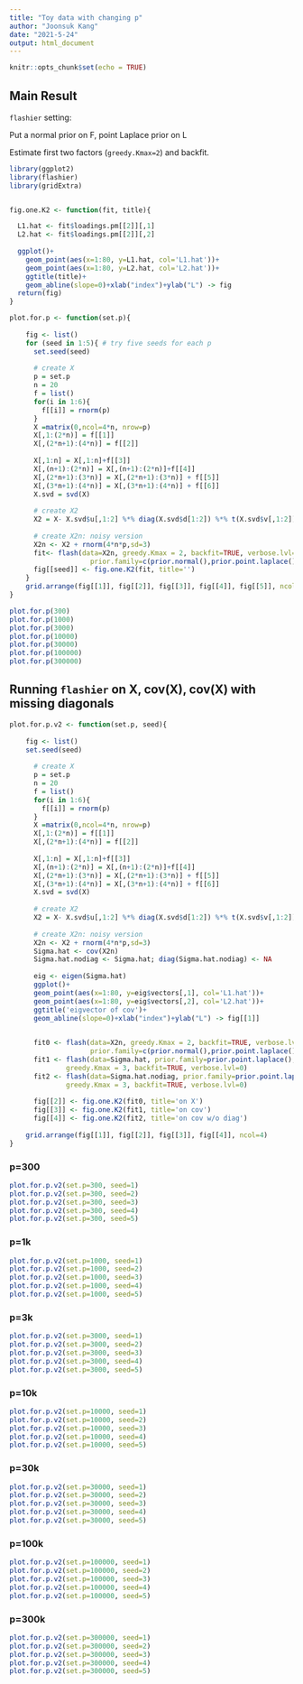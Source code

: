 ```yaml
---
title: "Toy data with changing p"
author: "Joonsuk Kang"
date: "2021-5-24"
output: html_document
---
```


```r
knitr::opts_chunk$set(echo = TRUE)
```

## Main Result

`flashier` setting:

Put a normal prior on F, point Laplace prior on L

Estimate first two factors (`greedy.Kmax=2`) and backfit.


```r
library(ggplot2)
library(flashier)
library(gridExtra)


fig.one.K2 <- function(fit, title){

  L1.hat <- fit$loadings.pm[[2]][,1]
  L2.hat <- fit$loadings.pm[[2]][,2]
  
  ggplot()+
    geom_point(aes(x=1:80, y=L1.hat, col='L1.hat'))+
    geom_point(aes(x=1:80, y=L2.hat, col='L2.hat'))+
    ggtitle(title)+
    geom_abline(slope=0)+xlab("index")+ylab("L") -> fig
  return(fig)
}

plot.for.p <- function(set.p){
    
    fig <- list()
    for (seed in 1:5){ # try five seeds for each p
      set.seed(seed)
      
      # create X
      p = set.p
      n = 20
      f = list()
      for(i in 1:6){ 
        f[[i]] = rnorm(p)
      }
      X =matrix(0,ncol=4*n, nrow=p)
      X[,1:(2*n)] = f[[1]]
      X[,(2*n+1):(4*n)] = f[[2]]
      
      X[,1:n] = X[,1:n]+f[[3]]
      X[,(n+1):(2*n)] = X[,(n+1):(2*n)]+f[[4]]
      X[,(2*n+1):(3*n)] = X[,(2*n+1):(3*n)] + f[[5]]
      X[,(3*n+1):(4*n)] = X[,(3*n+1):(4*n)] + f[[6]]
      X.svd = svd(X)
      
      # create X2
      X2 = X- X.svd$u[,1:2] %*% diag(X.svd$d[1:2]) %*% t(X.svd$v[,1:2])
      
      # create X2n: noisy version
      X2n <- X2 + rnorm(4*n*p,sd=3)
      fit<- flash(data=X2n, greedy.Kmax = 2, backfit=TRUE, verbose.lvl=0,
                    prior.family=c(prior.normal(),prior.point.laplace()))
      fig[[seed]] <- fig.one.K2(fit, title='')
    }
    grid.arrange(fig[[1]], fig[[2]], fig[[3]], fig[[4]], fig[[5]], ncol=5)
}

```



```r
plot.for.p(300) 
plot.for.p(1000) 
plot.for.p(3000) 
plot.for.p(10000) 
plot.for.p(30000)
plot.for.p(100000)
plot.for.p(300000)
```


## Running `flashier` on X, cov(X), cov(X) with missing diagonals 


```r
plot.for.p.v2 <- function(set.p, seed){
    
    fig <- list()
    set.seed(seed)
      
      # create X
      p = set.p
      n = 20
      f = list()
      for(i in 1:6){ 
        f[[i]] = rnorm(p)
      }
      X =matrix(0,ncol=4*n, nrow=p)
      X[,1:(2*n)] = f[[1]]
      X[,(2*n+1):(4*n)] = f[[2]]
      
      X[,1:n] = X[,1:n]+f[[3]]
      X[,(n+1):(2*n)] = X[,(n+1):(2*n)]+f[[4]]
      X[,(2*n+1):(3*n)] = X[,(2*n+1):(3*n)] + f[[5]]
      X[,(3*n+1):(4*n)] = X[,(3*n+1):(4*n)] + f[[6]]
      X.svd = svd(X)
      
      # create X2
      X2 = X- X.svd$u[,1:2] %*% diag(X.svd$d[1:2]) %*% t(X.svd$v[,1:2])
      
      # create X2n: noisy version
      X2n <- X2 + rnorm(4*n*p,sd=3)
      Sigma.hat <- cov(X2n)
      Sigma.hat.nodiag <- Sigma.hat; diag(Sigma.hat.nodiag) <- NA
      
      eig <- eigen(Sigma.hat)
      ggplot()+
      geom_point(aes(x=1:80, y=eig$vectors[,1], col='L1.hat'))+
      geom_point(aes(x=1:80, y=eig$vectors[,2], col='L2.hat'))+
      ggtitle('eigvector of cov')+
      geom_abline(slope=0)+xlab("index")+ylab("L") -> fig[[1]]

      
      fit0 <- flash(data=X2n, greedy.Kmax = 2, backfit=TRUE, verbose.lvl=0,
                    prior.family=c(prior.normal(),prior.point.laplace()))
      fit1 <- flash(data=Sigma.hat, prior.family=prior.point.laplace(), 
              greedy.Kmax = 3, backfit=TRUE, verbose.lvl=0)
      fit2 <- flash(data=Sigma.hat.nodiag, prior.family=prior.point.laplace(), 
              greedy.Kmax = 3, backfit=TRUE, verbose.lvl=0)
      
      fig[[2]] <- fig.one.K2(fit0, title='on X')
      fig[[3]] <- fig.one.K2(fit1, title='on cov')
      fig[[4]] <- fig.one.K2(fit2, title='on cov w/o diag')
      
    grid.arrange(fig[[1]], fig[[2]], fig[[3]], fig[[4]], ncol=4)
}
```

### p=300

```r
plot.for.p.v2(set.p=300, seed=1)
plot.for.p.v2(set.p=300, seed=2)
plot.for.p.v2(set.p=300, seed=3)
plot.for.p.v2(set.p=300, seed=4)
plot.for.p.v2(set.p=300, seed=5)
```

### p=1k

```r
plot.for.p.v2(set.p=1000, seed=1)
plot.for.p.v2(set.p=1000, seed=2)
plot.for.p.v2(set.p=1000, seed=3)
plot.for.p.v2(set.p=1000, seed=4)
plot.for.p.v2(set.p=1000, seed=5)
```


### p=3k


```r
plot.for.p.v2(set.p=3000, seed=1)
plot.for.p.v2(set.p=3000, seed=2)
plot.for.p.v2(set.p=3000, seed=3)
plot.for.p.v2(set.p=3000, seed=4)
plot.for.p.v2(set.p=3000, seed=5)
```


### p=10k


```r
plot.for.p.v2(set.p=10000, seed=1)
plot.for.p.v2(set.p=10000, seed=2)
plot.for.p.v2(set.p=10000, seed=3)
plot.for.p.v2(set.p=10000, seed=4)
plot.for.p.v2(set.p=10000, seed=5)
```


### p=30k


```r
plot.for.p.v2(set.p=30000, seed=1)
plot.for.p.v2(set.p=30000, seed=2)
plot.for.p.v2(set.p=30000, seed=3)
plot.for.p.v2(set.p=30000, seed=4)
plot.for.p.v2(set.p=30000, seed=5)
```


### p=100k


```r
plot.for.p.v2(set.p=100000, seed=1)
plot.for.p.v2(set.p=100000, seed=2)
plot.for.p.v2(set.p=100000, seed=3)
plot.for.p.v2(set.p=100000, seed=4)
plot.for.p.v2(set.p=100000, seed=5)
```


### p=300k


```r
plot.for.p.v2(set.p=300000, seed=1)
plot.for.p.v2(set.p=300000, seed=2)
plot.for.p.v2(set.p=300000, seed=3)
plot.for.p.v2(set.p=300000, seed=4)
plot.for.p.v2(set.p=300000, seed=5)
```

